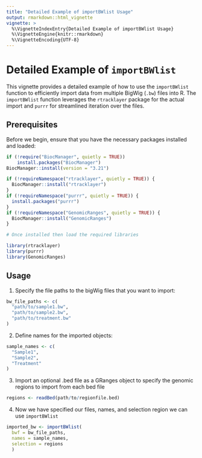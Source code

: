 ```yaml
---
title: "Detailed Example of importBWlist Usage"
output: rmarkdown::html_vignette
vignette: >
  %\VignetteIndexEntry{Detailed Example of importBWlist Usage}
  %\VignetteEngine{knitr::rmarkdown}
  %\VignetteEncoding{UTF-8}
---
```


# Detailed Example of `importBWlist`

This vignette provides a detailed example of how to use the `importBWlist` function to efficiently import data from multiple BigWig (`.bw`) files into R. The `importBWlist` function leverages the `rtracklayer` package for the actual import and `purrr` for streamlined iteration over the files.

## Prerequisites

Before we begin, ensure that you have the necessary packages installed and loaded:

```r
if (!require("BiocManager", quietly = TRUE))
    install.packages("BiocManager")
BiocManager::install(version = "3.21")

if (!requireNamespace("rtracklayer", quietly = TRUE)) {
  BiocManager::install("rtracklayer")
}
if (!requireNamespace("purrr", quietly = TRUE)) {
  install.packages("purrr")
}
if (!requireNamespace("GenomicRanges", quietly = TRUE)) {
  BiocManager::install("GenomicRanges")
}

# Once installed then load the required libraries

library(rtracklayer)
library(purrr)
library(GenomicRanges)
```

## Usage

1. Specify the file paths to the bigWig files that you want to import:

```r
bw_file_paths <- c(
  "path/to/sample1.bw",
  "path/to/sample2.bw",
  "path/to/treatment.bw"
)
```

2. Define names for the imported objects:

```r
sample_names <- c(
  "Sample1",
  "Sample2",
  "Treatment"
)
```

3. Import an optional .bed file as a GRanges object to specify the genomic regions to import from each bed file

```r
regions <- readBed(path/to/regionfile.bed)
```

4. Now we have specified our files, names, and selection region we can use `importBWlist`

```r
imported_bw <- importBWlist(
  bwf = bw_file_paths, 
  names = sample_names, 
  selection = regions
  )
```

